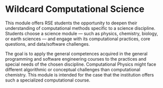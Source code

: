 # Wildcard Computational Science

This module offers RSE students the opportunity to deepen their understanding of computational methods specific to a science discipline. Students choose a science module — such as physics, chemistry, biology, or earth sciences — and engage with its computational practices, core questions, and data/software challenges.

The goal is to apply the general competences acquired in the general programming and software engineering courses to the practices and special needs of the chosen discipline. Computational Physics might face different algorithmic or conceptual challenges than computational chemistry. This module is intended for the case that the institution offers such a specialized computational course.